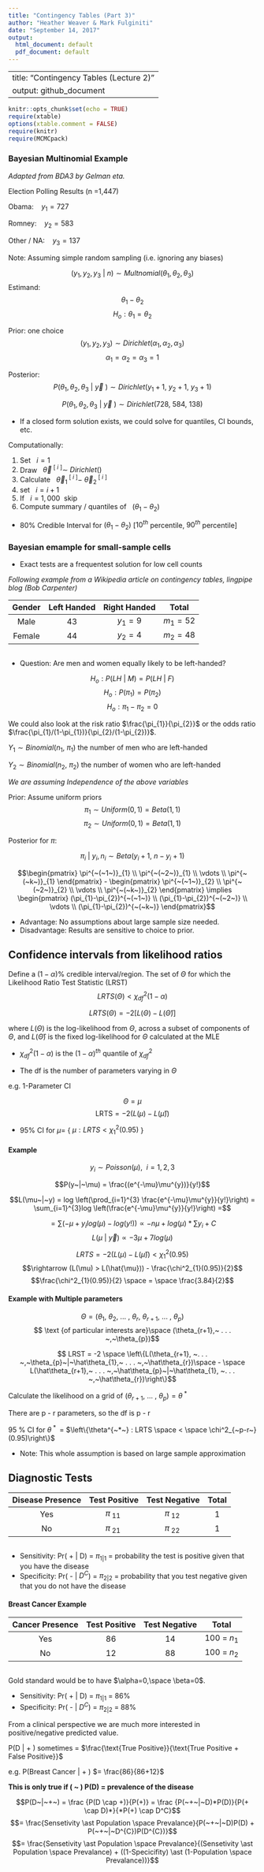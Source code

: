 ---
title: "Contingency Tables (Part 3)"
author: "Heather Weaver & Mark Fulginiti"
date: "September 14, 2017"
output: 
  html_document: default
  pdf_document: default
---
---
title: "Contingency Tables (Lecture 2)"
output: github_document
---


```{r setup, include=FALSE}
knitr::opts_chunk$set(echo = TRUE)
require(xtable)
options(xtable.comment = FALSE)
require(knitr)
require(MCMCpack)
```



### Bayesian Multinomial Example
*Adapted from BDA3 by Gelman eta.*

Election Polling Results (n =1,447)

Obama: $~~~y_1 = 727$

Romney: $~~~y_2 = 583$

Other / NA: $~~~y_3 = 137$

Note: Assuming simple random sampling (i.e. ignoring any biases) 

$$(y_{1}, y_{2}, y_{3} ~| ~n) \sim Multnomial(\theta_{1},\theta_{2}, \theta_{3})$$
Estimand: 
$$\theta_{1} - \theta_{2}$$
 $$ H_{o}: \theta_{1} = \theta_{2}$$
  
Prior: one choice
$$(y_{1},y_{2}, y_{3}) \sim Dirichlet(\alpha_{1},\alpha_{2}, \alpha_{3})$$
$$\alpha_{1} = \alpha_{2} = \alpha_{3} = 1$$

Posterior:
$$P(\theta_{1},\theta_{2}, \theta_{3}~|~\vec{y}~) \sim Dirichlet(y_{1}+1,~y_{2}+1, ~y_{3}+1)$$


$$P(\theta_{1},\theta_{2},\theta_{3}~|~\vec{y}~) \sim Dirichlet(728,~584,~138)$$

- If a closed form solution exists, we could solve for quantiles, CI bounds, etc. 

Computationally:

1. Set $~~i = 1$
2. Draw $~~\vec{\theta}^{~[~i~]} \sim ~Dirichlet( )$
3. Calculate $~~\vec{\theta}^{~[~i~]}_{1} - ~\vec{\theta}^{~[~i~]}_{2}$
4. set $~~i = i+1$
5. If $~~i=1,000~$ skip
6. Compute summary / quantiles of $~~(\theta_{1} - {\theta}_{2})$



- 80% Credible Interval for $(\theta_{1} - {\theta}_{2})$
[$10^{th}$ percentile, $90^{th}$ percentile]

### Bayesian emample for small-sample cells
- Exact tests are a frequentest solution for low cell counts

*Following example from a Wikipedia article on contingency tables, lingpipe blog (Bob Carpenter)*


| Gender | Left Handed | Right Handed |    Total   |
|:------:|:-----------:|:------------:|:----------:|
|  Male  |      43     |   $y_1 = 9$  | $m_1 = 52$ |
| Female |      44     |   $y_2 = 4$  | $m_2 = 48$ |

```
```

- Question: Are men and women equally likely to be left-handed? 

$$H_{o}: P(LH~|~M) = P(LH~|~F)$$
$$H_{o}: P(\pi_{1})=P(\pi_{2})$$
$$H_{o}: \pi_{1} - \pi_{2} = 0$$


We could also look at the risk ratio $\frac{\pi_{1}}{\pi_{2}}$ or the odds ratio $\frac{\pi_{1}/(1-\pi_{1})}{\pi_{2}/(1-\pi_{2})}$.

$Y_{1} \sim Binomial(n_{1},~\pi_{1})$ the number of men who are left-handed

$Y_{2} \sim Binomial(n_{2},~\pi_{2})$ the number of women who are left-handed

*We are assuming Independence of the above variables*

Prior: Assume uniform priors
$$\pi_{1} \sim Uniform(0,1) = Beta(1,1)$$
$$\pi_{2} \sim Uniform(0,1) = Beta(1,1)$$

Posterior for $\pi$:

$$\pi_{i}~|~y_{i},n_{i} \sim Beta(y_{i} + 1, ~n - y_{i} + 1)$$

$$\begin{pmatrix}
  \pi^{~(~1~)}_{1}  \\
  \pi^{~(~2~)}_{1}  \\
  \vdots   \\
  \pi^{~(~k~)}_{1}
 \end{pmatrix}
 -
 \begin{pmatrix}
  \pi^{~(~1~)}_{2}  \\
  \pi^{~(~2~)}_{2}  \\
  \vdots   \\
  \pi^{~(~k~)}_{2}
 \end{pmatrix}
 \implies
 \begin{pmatrix}
  (\pi_{1}-\pi_{2})^{~(~1~)} \\
  (\pi_{1}-\pi_{2})^{~(~2~)}  \\
  \vdots   \\
  (\pi_{1}-\pi_{2})^{~(~k~)}
 \end{pmatrix}$$



- Advantage: No assumptions about large sample size needed.
- Disadvantage: Results are sensitive to choice to prior. 

## Confidence intervals from likelihood ratios

Define a $(1-\alpha)$% credible interval/region. The set of $\Theta$ for which the Likelihood Ratio Test Statistic (LRST)
$$ LRTS(\Theta) < \chi^2_{df}(1-\alpha)$$

$$ LRTS(\Theta) = -2[L(\Theta)-L(\hat{\Theta})]$$

where $L(\Theta)$ is the log-likelihood from $\Theta$, across a subset of components of $\Theta$, and 
$L(\hat{\Theta})$ is the fixed log-likelihood for $\Theta$ calculated at the MLE

- $\chi^2_{df}(1-\alpha)$ is the $(1-\alpha)^{th}$ quantile of $\chi^2_{df}$

- The df is the number of parameters varying in $\Theta$

e.g. 1-Parameter CI

$$\Theta = \mu$$
$$\text{LRTS} =-2(L(\mu) - L(\hat{\mu}))$$

- $95$% CI for $\mu =$ { $\mu: LRTS < \chi^{2}_{1}(0.95)$ } 


#### Example

$$y_{i} \sim Poisson(\mu), ~~ i=1,2,3$$

$$P(y~|~\mu) = \frac{(e^{-\mu}\mu^{y})}{y!}$$

$$L(\mu~|~y) = log \left(\prod_{i=1}^{3} \frac{e^{-\mu}\mu^{y}}{y!}\right) = \sum_{i=1}^{3}log \left(\frac{e^{-\mu}\mu^{y}}{y!}\right) =$$

$$=\sum (-\mu + y_{i} log(\mu) - log (y!)) \propto -n\mu + log(\mu)  * \sum y_{i} + C$$
$$L(\mu~|~\vec{y}) \propto -3\mu +7log(\mu)$$


$$LRTS = -2(L(\mu)-L(\hat{\mu})) < \chi^2_{1}(0.95)$$
$$\rightarrow (L(\mu) > L(\hat{\mu})) - \frac{\chi^2_{1}(0.95)}{2}$$
$$\frac{\chi^2_{1}(0.95)}{2} \space = \space \frac{3.84}{2}$$


#### Example with Multiple parameters
$$ \Theta = (\theta_{1},~ \theta_{2},~ . . . ~,~\theta_{r},~\theta_{r+1},~ . . . ~,~\theta_{p})$$
$$ \text {of particular interests are}\space (\theta_{r+1},~ . . . ~,~\theta_{p})$$

$$ LRST = -2 \space \left\{L(\theta_{r+1}, ~. . . ~,~\theta_{p}~|~\hat\theta_{1},~ . . . ~,~\hat\theta_{r})\space - \space L(\hat\theta_{r+1},~ . . . ~,~\hat\theta_{p}~|~\hat\theta_{1}, ~. . . ~,~\hat\theta_{r})\right\}$$




Calculate the likelihood on a grid of $(\theta_{r+1}, ~. . . ~,~\theta_{p})=\theta^{~*~}$

There are p - r parameters, so the df is p - r 

95 % CI for $\theta^{~*~}$ = $\left\{\theta^{~*~} : LRTS \space < \space \chi^2_{~p-r~}(0.95)\right\}$

- Note: This whole assumption is based on large sample approximation


## Diagnostic Tests


| Disease Presence | Test Positive | Test Negative | Total |
|:----------------:|:-------------:|:-------------:|:-----:|
|        Yes       |  $\pi_{~11~}$ |  $\pi_{~12~}$ |   1   |
|        No        |  $\pi_{~21~}$ |  $\pi_{~22~}$ |   1   |

```
```

- Sensitivity: Pr( + | D) = $\pi_{1|1}$ = probability the test is positive given that you have the disease
- Specificity: Pr( - | $D^C$) = $\pi_{2|2}$ = probability that you test negative given that you do not have the disease

#### Breast Cancer Example

| Cancer Presence | Test Positive | Test Negative |    Total    |
|:---------------:|:-------------:|:-------------:|:-----------:|
|       Yes       |       86      |       14      | 100 = $n_1$ |
|        No       |       12      |       88      | 100 = $n_2$ |
```
```


Gold standard would be to have $\alpha=0,\space  \beta=0$. 

- Sensitivity: Pr( + | D) = $\pi_{1|1}$ = 86%
- Specificity: Pr( - | $D^C$) = $\pi_{2|2}$ = 88%

From a clinical perspective we are much more interested in positive/negative predicted value.

P(D | + ) sometimes = $\frac{\text{True Positive}}{\text{True Positive + False Positive}}$

e.g. P(Breast Cancer | + ) $= \frac{86}{86+12}$

**This is only true if \( \frac{n_1}{n_1 + n_2} \approx~ \)  P(D) = prevalence of the disease**

$$P(D~|~+~) = \frac {P(D \cap +)}{P(+)} = \frac {P(~+~|~D)*P(D)}{P(+ \cap D)*}{*P(+) \cap D^C}$$
$$= \frac{Sensetivity \ast Population \space Prevalance}{P(~+~|~D)P(D) + P(~+~|~D^{C})P(D^{C})}$$
$$= \frac{Sensetivity \ast Population \space Prevalance}{(Sensetivity \ast Population \space
Prevalance) + ((1-Specicifity) \ast (1-Population \space Prevalance))}$$






 